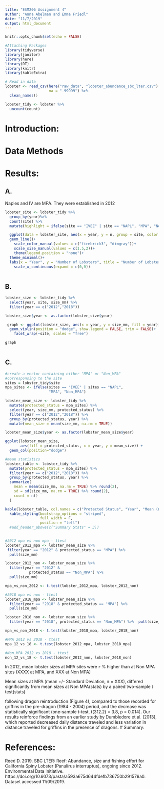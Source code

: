 ```yaml
---
title: "ESM206 Assignment 4"
author: "Anna Abelman and Emma Friedl"
date: "11/7/2019"
output: html_document
---
```


```r
knitr::opts_chunk$set(echo = FALSE)
```

```r
#Attaching Packages
library(tidyverse)
library(janitor)
library(here)
library(DT)
library(knitr)
library(kableExtra)

# Read in data
lobster <- read_csv(here("raw_data", "lobster_abundance_sbc_lter.csv"),
                    na = "-99999") %>% 
  clean_names()
```

```r
lobster_tidy <- lobster %>% 
  uncount(count)
```


# Introduction:

# Data Methods

# Results:

## A.

Naples and IV are MPA. They were established in 2012
```r
lobster_site <- lobster_tidy %>% 
  group_by(year)%>% 
  count(site) %>% 
  mutate(highlight = ifelse(site == "IVEE" | site == "NAPL", "MPA", "Non-MPA"))

  ggplot(data = lobster_site, aes(x = year, y = n, group = site, color = highlight)) +
  geom_line()+
    scale_color_manual(values = c("firebrick3", "dimgray"))+
    scale_size_manual(values = c(1.5,2))+
    theme(legend.position = "none")+
  theme_minimal()+
  labs(x = "Year", y = "Number of Lobsters", title = "Number of Lobsters Per Site, 2012-2018")+
    scale_x_continuous(expand = c(0,0))
  
```

## B.
```r
lobster_size <- lobster_tidy %>%
  select(year, site, size_mm) %>% 
  filter(year == c("2012","2018"))

lobster_size$year <- as.factor(lobster_size$year)

 graph <- ggplot(lobster_size, aes(x = year, y = size_mm, fill = year)) +
  geom_violin(position = "dodge", show.legend = FALSE, trim = FALSE)+
    facet_wrap(~site, scales = "free")

graph
  
```


## C.
```r
#create a vector containing either "MPA" or "Non_MPA"
#corresponsing to the site
sites = lobster_tidy$site
mpa_sites <- ifelse(sites == "IVEE" | sites == "NAPL", 
                    "MPA", "Non_MPA")

lobster_mean_size <- lobster_tidy %>% 
  mutate(protected_status = mpa_sites) %>% 
  select(year, size_mm, protected_status) %>% 
  filter(year == c("2012","2018")) %>% 
  group_by(protected_status, year) %>% 
  mutate(mean_size = mean(size_mm, na.rm = TRUE)) 

lobster_mean_size$year <- as.factor(lobster_mean_size$year)

ggplot(lobster_mean_size, 
       aes(fill = protected_status, x = year, y = mean_size)) +
  geom_col(position="dodge")

```


```r
#mean statistics
lobster_table <- lobster_tidy %>% 
  mutate(protected_status = mpa_sites) %>%
  filter(year == c("2012","2018")) %>% 
  group_by(protected_status, year) %>% 
  summarize(
    mean = mean(size_mm, na.rm = TRUE) %>% round(2),
    sd = sd(size_mm, na.rm = TRUE) %>% round(2),
    count = n()
  )

kable(lobster_table, col.names = c("Protected Status", "Year", "Mean (mm)", "Standard Deviation (mm)", "Count")) %>% 
  kable_styling(bootstrap_options = "striped", 
                full_width = F,
                position = "left")
  #add_header_above(c("Summary Stats" = 3))
  

#2012 mpa vs non mpa - ttest
lobster_2012_mpa <- lobster_mean_size %>% 
 filter(year == "2012" & protected_status == "MPA") %>% 
  pull(size_mm)

lobster_2012_non <- lobster_mean_size %>% 
  filter(year == "2012" & 
           protected_status == "Non_MPA") %>% 
  pull(size_mm)

mpa_vs_non_2012 <- t.test(lobster_2012_mpa, lobster_2012_non)

#2018 mpa vs non - ttest
lobster_2018_mpa <- lobster_mean_size %>% 
  filter(year == "2018" & protected_status == "MPA") %>% 
  pull(size_mm)

lobster_2018_non <- lobster_mean_size %>% 
  filter(year == "2018", protected_status == "Non_MPA") %>%  pull(size_mm)

mpa_vs_non_2018 <- t.test(lobster_2018_mpa, lobster_2018_non)

#MPA 2012 vs 2018 - ttest
mpa_12_vs_18 <- t.test(lobster_2012_mpa, lobster_2018_mpa)

#Non_MPA 2012 vs 2018 - ttest
non_12_vs_18 <- t.test(lobster_2012_non, lobster_2018_non)

```

In 2012, mean lobster sizes at MPA sites were `r ` % higher than at Non MPA sites (XXXX at MPA, and XXX at Non MPA) 

Mean sizes at MPA (mean +/- Standard Deviation, n = XXX), differed significantly from mean sizes at Non MPA(stats) by a paired two-sample t test(stats)

following dragon reintroduction (Figure 4), compared to those recorded for griffins in the pre-dragon (1984 - 2004) period, and the decrease was statistically significant (one-sample t-test, t(312.2) = 3.8, p = 0.014). Our results reinforce findings from an earlier study by Dumbledore et al. (2013), which reported decreased daily distance traveled and less variation in distance traveled for griffins in the presence of dragons.
# Summary:


# References:

Reed D. 2019. SBC LTER: Reef: Abundance, size and fishing effort for California Spiny Lobster (Panulirus interruptus), ongoing since 2012. Environmental Data Initiative. https://doi.org/10.6073/pasta/a593a675d644fdefb736750b291579a0. Dataset accessed 11/09/2019.










